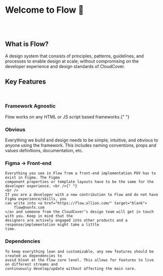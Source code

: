
<Meta title="About" />

# Welcome to Flow 🎉

<br />

<br />

## What is Flow?

<f-divider />

A design system that consists of principles, patterns, guidelines, and processes to enable design at scale; without compromising on the developer experience and design standards of CloudCover.

## Key Features

<br />

### Framework Agnostic

<f-divider />

Flow works on any HTML or JS script based frameworks.{" "}

### Obvious

<f-divider />

Everything we build and design needs to be simple, intuitive, and obvious to anyone using the framework. This includes naming conventions, props and values definitions, documentation, etc.

### Figma → Front-end

<f-divider />

    Everything you see in Flow from a front-end implementation POV has to exist in Figma. The Figma
    component properties or template layouts have to be the same for the developer experience. <br />{" "}
    <br />
    If you are a developer with a new contribution to Flow and do not have Figma experience/skills, you
    can write into <a href="https://flow.ollion.com/" target="blank">
    	flow@nonfx.com
    </a> and someone from the CloudCover’s design team will get in touch with you. Keep in mind that the
    designers are actively engaged into other products and a response/implementation might take a little
    time.

### Dependencies

<f-divider />

    To keep everything lean and customizable, any new features should be created as dependencies to
    avoid bloat at the Flow core level. This allows for features to live on different streams and
    continuously develop/update without affecting the main core.
